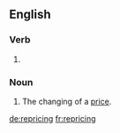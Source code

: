 ==English==

===Verb===
{{head|en}}

# {{present participle of|reprice|lang=en}}

===Noun===
{{en-noun}}

# The changing of a [[price]].

[[de:repricing]]
[[fr:repricing]]